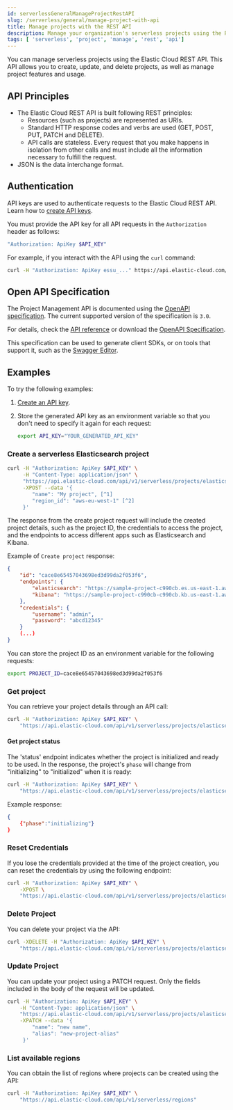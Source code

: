 ```yaml
---
id: serverlessGeneralManageProjectRestAPI
slug: /serverless/general/manage-project-with-api
title: Manage projects with the REST API
description: Manage your organization's serverless projects using the REST API.
tags: [ 'serverless', 'project', 'manage', 'rest', 'api']
---
```


<DocBadge template="technical preview" />

You can manage serverless projects using the Elastic Cloud REST API. This API allows you to create, update, and delete projects, as well as manage project features and usage.

## API Principles

- The Elastic Cloud REST API is built following REST principles:
  - Resources (such as projects) are represented as URIs.
  - Standard HTTP response codes and verbs are used (GET, POST, PUT, PATCH and DELETE).
  - API calls are stateless. Every request that you make happens in isolation from other calls and must include all the information necessary to fulfill the request.
- JSON is the data interchange format.

## Authentication

API keys are used to authenticate requests to the Elastic Cloud REST API.
Learn how to [create API keys](https://www.elastic.co/guide/en/cloud/current/ec-api-authentication.html).

You must provide the API key for all API requests in the `Authorization` header as follows:

```bash
"Authorization: ApiKey $API_KEY"
```

For example, if you interact with the API using the `curl` command:

```bash
curl -H "Authorization: ApiKey essu_..." https://api.elastic-cloud.com/api/v1/serverless/projects/elasticsearch
```

## Open API Specification

The Project Management API is documented using the [OpenAPI specification](https://en.wikipedia.org/wiki/OpenAPI_Specification). The current supported version of the specification is `3.0`.

For details, check the [API reference](https://docs.elastic.co/api-reference) or download the [OpenAPI Specification](https://docs.elastic.co/api-reference/openapi/serverless-project-api.yml).

This specification can be used to generate client SDKs, or on tools that support it, such as the [Swagger Editor](https://editor.swagger.io).


## Examples

To try the following examples: 

1. [Create an API key](https://www.elastic.co/guide/en/cloud/current/ec-api-authentication.html).

2. Store the generated API key as an environment variable so that you don't need to specify it again for each request:

    ```bash
    export API_KEY="YOUR_GENERATED_API_KEY"
    ```

### Create a serverless Elasticsearch project

```bash
curl -H "Authorization: ApiKey $API_KEY" \
     -H "Content-Type: application/json" \
     "https://api.elastic-cloud.com/api/v1/serverless/projects/elasticsearch" \
     -XPOST --data '{
        "name": "My project", [^1]
        "region_id": "aws-eu-west-1" [^2]
     }'
```
[^1]: Replace **`My project`** with a more descriptive name in this call.
[^2]: You can <DocLink id="serverlessGeneralManageProjectRestAPI" text="obtain a list of available regions" section="list-available-regions" />.

The response from the create project request will include the created project details, such as the project ID,
the credentials to access the project, and the endpoints to access different apps such as Elasticsearch and Kibana.

Example of `Create project` response:

```json
{
    "id": "cace8e65457043698ed3d99da2f053f6",
    "endpoints": {
        "elasticsearch": "https://sample-project-c990cb.es.us-east-1.aws.staging.elastic.cloud",
        "kibana": "https://sample-project-c990cb-c990cb.kb.us-east-1.aws.staging.elastic.cloud"
    },
    "credentials": {
        "username": "admin",
        "password": "abcd12345"
    }
    (...)
}
```

You can store the project ID as an environment variable for the following requests:

```bash
export PROJECT_ID=cace8e65457043698ed3d99da2f053f6
```

### Get project

You can retrieve your project details through an API call:

```bash
curl -H "Authorization: ApiKey $API_KEY" \
    "https://api.elastic-cloud.com/api/v1/serverless/projects/elasticsearch/${PROJECT_ID}"
```

#### Get project status

The 'status' endpoint indicates whether the project is initialized and ready to be used. In the response, the project's `phase` will change from "initializing" to "initialized" when it is ready:

```bash
curl -H "Authorization: ApiKey $API_KEY" \
    "https://api.elastic-cloud.com/api/v1/serverless/projects/elasticsearch/${PROJECT_ID}/status"
```

Example response:

```json
{
    {"phase":"initializing"}
}
```

### Reset Credentials

If you lose the credentials provided at the time of the project creation, you can reset the credentials by using the following endpoint:

```bash
curl -H "Authorization: ApiKey $API_KEY" \
    -XPOST \
    "https://api.elastic-cloud.com/api/v1/serverless/projects/elasticsearch/${PROJECT_ID}/_reset-credentials"
```

### Delete Project

You can delete your project via the API:

```bash
curl -XDELETE -H "Authorization: ApiKey $API_KEY" \
    "https://api.elastic-cloud.com/api/v1/serverless/projects/elasticsearch/${PROJECT_ID}"
```

### Update Project

You can update your project using a PATCH request. Only the fields included in the body of the request will be updated.

```bash
curl -H "Authorization: ApiKey $API_KEY" \
    -H "Content-Type: application/json" \
    "https://api.elastic-cloud.com/api/v1/serverless/projects/elasticsearch/${PROJECT_ID}" \
    -XPATCH --data '{
        "name": "new name",
        "alias": "new-project-alias"
     }'
```

### List available regions

You can obtain the list of regions where projects can be created using the API:

```bash
curl -H "Authorization: ApiKey $API_KEY" \
    "https://api.elastic-cloud.com/api/v1/serverless/regions"
```